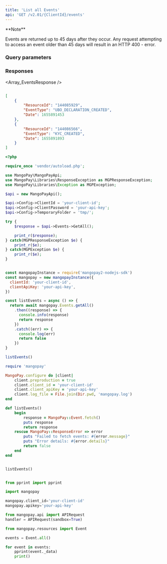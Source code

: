 ```yaml
---
title: 'List all Events'  
api: 'GET /v2.01/{ClientId}/events'  
---
```


  

<Note>  
**Note** 
  
Events are returned up to 45 days after they occur. Any request attempting to access an event older than 45 days will result in an HTTP 400 - error.  
</Note>  

### Query parameters  

<EventType />  

<BeforeDate />  

<AfterDate />  

### Responses  

<AccordionGroup><Accordion title="200">  

<Array_EventsResponse /></Accordion></AccordionGroup>  

<ResponseExample>  

```json 200  

[
    {
        "ResourceId": "144085929",
        "EventType": "UBO_DECLARATION_CREATED",
        "Date": 1655891453
    },
    {
        "ResourceId": "144086566",
        "EventType": "KYC_CREATED",
        "Date": 1655891893
    }
]  

 ```  

</ResponseExample>  

<RequestExample>  
  
```php PHP  
<?php 

require_once 'vendor/autoload.php';

use MangoPay\MangoPayApi;
use MangoPay\Libraries\ResponseException as MGPResponseException;
use MangoPay\Libraries\Exception as MGPException;

$api = new MangoPayApi();

$api->Config->ClientId = 'your-client-id';
$api->Config->ClientPassword = 'your-api-key';
$api->Config->TemporaryFolder = 'tmp/';

try {
    $response = $api->Events->GetAll();

    print_r($response);
} catch(MGPResponseException $e) {
    print_r($e);
} catch(MGPException $e) {
    print_r($e);
}  
```  

  
```javascript NodeJS  

const mangopayInstance = require('mangopay2-nodejs-sdk')
const mangopay = new mangopayInstance({
  clientId: 'your-client-id',
  clientApiKey: 'your-api-key',
})

const listEvents = async () => {
  return await mangopay.Events.getAll()
    .then((response) => {
      console.info(response)
      return response
    })
    .catch((err) => {
      console.log(err)
      return false
    })
}

listEvents()  
```  

  
```ruby Ruby  
require 'mangopay'

MangoPay.configure do |client|
    client.preproduction = true
    client.client_id = 'your-client-id'
    client.client_apiKey = 'your-api-key'
    client.log_file = File.join(Dir.pwd, 'mangopay.log')
end

def listEvents()
    begin
        response = MangoPay::Event.fetch()
        puts response
        return response
    rescue MangoPay::ResponseError => error
        puts "Failed to fetch events: #{error.message}"
        puts "Error details: #{error.details}"
        return false
    end
end


listEvents()  
```  

  
```python Python  

from pprint import pprint

import mangopay

mangopay.client_id='your-client-id'
mangopay.apikey='your-api-key'

from mangopay.api import APIRequest
handler = APIRequest(sandbox=True)

from mangopay.resources import Event

events = Event.all()

for event in events:
    pprint(event._data)
    print()  
```  

  
</RequestExample>